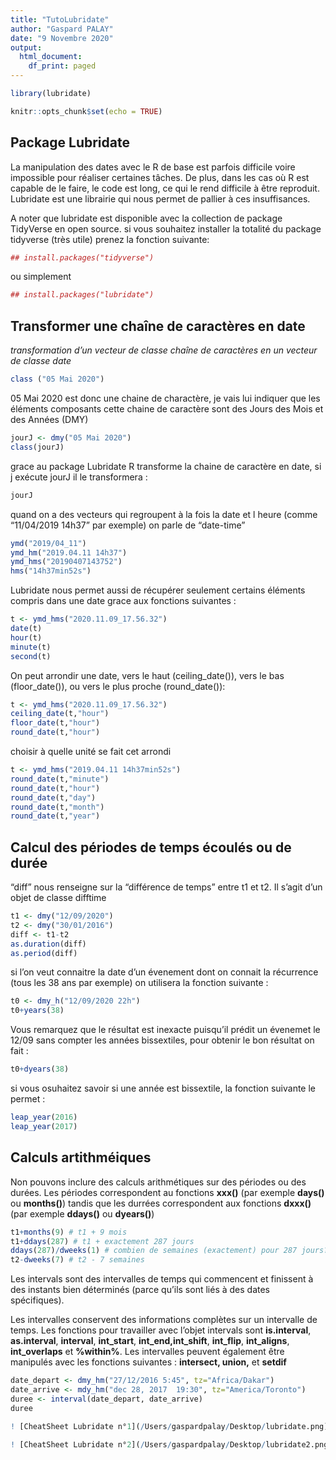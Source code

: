 ```yaml
---
title: "TutoLubridate"
author: "Gaspard PALAY"
date: "9 Novembre 2020"
output:
  html_document:
    df_print: paged
---
```

```r
library(lubridate)
```

```r
knitr::opts_chunk$set(echo = TRUE)
```

## **Package Lubridate**

La manipulation des dates avec le R de base est parfois difficile voire impossible pour réaliser certaines tâches. De plus, dans les cas où R est capable de le faire, le code est long, ce qui le rend difficile à être reproduit. Lubridate est une librairie qui nous permet de pallier à ces insuffisances. 

A noter que lubridate est disponible avec la collection de package TidyVerse en open source.
si vous souhaitez installer la totalité du package tidyverse (très utile) prenez la fonction suivante: 

```r
## install.packages("tidyverse") 
```
ou simplement
```r
## install.packages("lubridate")
```

## **Transformer une chaîne de caractères en date**
_transformation d'un vecteur de classe chaîne de caractères en un vecteur de classe date_

```r
class ("05 Mai 2020") 
```

05 Mai 2020 est donc une chaine de charactère, je vais lui indiquer que les éléments composants cette chaine de caractère sont des Jours des Mois et des Années (DMY)

```r
jourJ <- dmy("05 Mai 2020")
class(jourJ)
```

grace au package Lubridate R transforme la chaine de caractère en date, si j exécute jourJ il le transformera : 
```r
jourJ
```

quand on a des vecteurs qui regroupent à la fois la date et l heure (comme "11/04/2019 14h37" par exemple) on parle de "date-time"
```r
ymd("2019/04_11")
ymd_hm("2019.04.11 14h37")
ymd_hms("20190407143752")
hms("14h37min52s")
```
Lubridate nous permet aussi de récupérer seulement certains éléments compris dans une date grace aux fonctions suivantes : 
```r
t <- ymd_hms("2020.11.09_17.56.32")
date(t)
hour(t)
minute(t)
second(t)
```
On peut  arrondir une date, vers le haut (ceiling_date()), vers le bas (floor_date()), ou vers le plus proche (round_date()):
```r
t <- ymd_hms("2020.11.09_17.56.32")
ceiling_date(t,"hour")
floor_date(t,"hour")
round_date(t,"hour")
```
choisir à quelle unité se fait cet arrondi
```r
t <- ymd_hms("2019.04.11 14h37min52s")
round_date(t,"minute")
round_date(t,"hour")
round_date(t,"day")
round_date(t,"month")
round_date(t,"year")
```

## **Calcul des périodes de temps écoulés ou de durée**

"diff" nous renseigne sur la "différence de temps" entre t1 et t2. Il s'agit d'un objet de classe difftime
```r
t1 <- dmy("12/09/2020")
t2 <- dmy("30/01/2016")
diff <- t1-t2
as.duration(diff)
as.period(diff)
```
si l'on veut connaitre la date d'un évenement dont on connait la récurrence (tous les 38 ans par exemple) on utilisera la fonction suivante : 

```r
t0 <- dmy_h("12/09/2020 22h")
t0+years(38)
```
Vous remarquez que le résultat est inexacte puisqu'il prédit un évenemet le 12/09 sans compter les années bissextiles, pour obtenir le bon résultat on fait : 
```r
t0+dyears(38)
```
si vous osuhaitez savoir si une année est bissextile, la fonction suivante le permet : 
```r
leap_year(2016)
leap_year(2017)
```
## **Calculs artithméiques**

Non pouvons inclure des calculs arithmétiques sur des périodes ou des durées. 
Les périodes correspondent au fonctions **xxx()** (par exemple **days()** ou **months()**) tandis que les durrées correspondent aux fonctions **dxxx()** (par exemple **ddays()** ou **dyears()**)
```r
t1+months(9) # t1 + 9 mois
t1+ddays(287) # t1 + exactement 287 jours
ddays(287)/dweeks(1) # combien de semaines (exactement) pour 287 jours?
t2-dweeks(7) # t2 - 7 semaines
```
Les intervals sont des intervalles de temps qui commencent et finissent à des instants bien déterminés (parce qu’ils sont liés à des dates spécifiques). 

Les intervalles conservent des informations complètes sur un intervalle de temps. Les fonctions pour travailler avec l’objet intervals sont 
**is.interval**, **as.interval**, **interval**, **int_start**, **int_end,int_shift**, **int_flip**, **int_aligns**, **int_overlaps** et **%within%**. 
Les intervalles peuvent également être manipulés avec les fonctions suivantes : 
**intersect, union,** et **setdif **
```r
date_depart <- dmy_hm("27/12/2016 5:45", tz="Africa/Dakar")
date_arrive <- mdy_hm("dec 28, 2017  19:30", tz="America/Toronto")
duree <- interval(date_depart, date_arrive)
duree
```

```r
! [CheatSheet Lubridate n°1](/Users/gaspardpalay/Desktop/lubridate.png)
```
```r
! [CheatSheet Lubridate n°2](/Users/gaspardpalay/Desktop/lubridate2.png)
```
